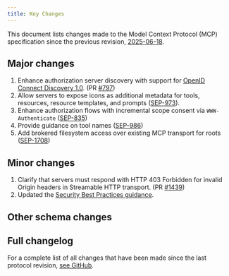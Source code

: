 ```yaml
---
title: Key Changes
---
```


<div id="enable-section-numbers" />

This document lists changes made to the Model Context Protocol (MCP) specification since
the previous revision, [2025-06-18](/specification/2025-06-18).

## Major changes

1. Enhance authorization server discovery with support for [OpenID Connect Discovery 1.0](https://openid.net/specs/openid-connect-discovery-1_0.html). (PR [#797](https://github.com/modelcontextprotocol/modelcontextprotocol/pull/797))
2. Allow servers to expose icons as additional metadata for tools, resources, resource templates, and prompts ([SEP-973](https://github.com/modelcontextprotocol/modelcontextprotocol/issues/973)).
3. Enhance authorization flows with incremental scope consent via `WWW-Authenticate` ([SEP-835](https://github.com/modelcontextprotocol/modelcontextprotocol/pull/835))
4. Provide guidance on tool names ([SEP-986](https://github.com/modelcontextprotocol/modelcontextprotocol/pull/1603))
5. Add brokered filesystem access over existing MCP transport for roots ([SEP-1708](https://github.com/modelcontextprotocol/modelcontextprotocol/issues/1708))

## Minor changes

1. Clarify that servers must respond with HTTP 403 Forbidden for invalid Origin headers in Streamable HTTP transport. (PR [#1439](https://github.com/modelcontextprotocol/modelcontextprotocol/pull/1439))
2. Updated the [Security Best Practices guidance](https://modelcontextprotocol.io/specification/draft/basic/security_best_practices).

## Other schema changes

## Full changelog

For a complete list of all changes that have been made since the last protocol revision,
[see GitHub](https://github.com/modelcontextprotocol/specification/compare/2025-06-18...draft).
